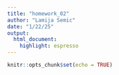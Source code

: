 ```yaml
---
title: "homework_02"
author: "Lamija Semic"
date: "1/22/25"
output: 
  html_document:
    highlight: espresso
---
```





```r






knitr::opts_chunk$set(echo = TRUE)
```


